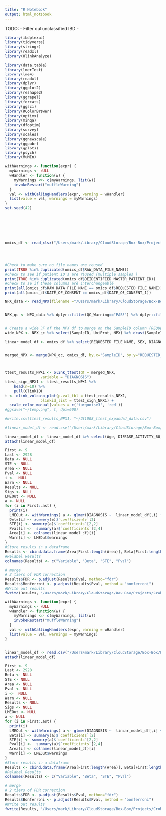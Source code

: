 ```yaml
---
title: "R Notebook"
output: html_notebook
---
```

TODO:
- Filter out unclassified IBD
- 

```r
library(ibdplexus)
library(tidyverse)
library(stringr)
library(readxl)
library(OlinkAnalyze)

library(data.table)
library(lmerTest)
library(lme4)
library(readxl)
library(dplyr)
library(ggplot2)
library(reshape2)
library(ggrepel)
library(forcats)
library(ggsci)
library(RColorBrewer)
library(optimx)
library(minqa)
library(dfoptim)
library(survey)
library(scales)
library(ggnewscale)
library(ggpubr)
library(gplots)
library(psych)
library(MuMIn)

withWarnings <- function(expr) {
  myWarnings <- NULL
  wHandler <- function(w) {
    myWarnings <<- c(myWarnings, list(w))
    invokeRestart("muffleWarning")
  }
  val <- withCallingHandlers(expr, warning = wHandler)
  list(value = val, warnings = myWarnings)
} 
set.seed(42)







omics_df <- read_xlsx("/Users/mark/Library/CloudStorage/Box-Box/Projects/Crohns/sparc_dataset/2023-08-02-SPARC_SUMMARY_OMICS.xlsx") %>% filter(STUDY_PROTOCOL_NAME == "Proteomic") %>% filter(DIAGNOSIS != "IBD Unclassified") %>%  group_by(DEIDENTIFIED_MASTER_PATIENT_ID) %>% filter(SAMPLE_COLLECTED_DATE == min(SAMPLE_COLLECTED_DATE))




#Check to make sure no file names are reused 
print(TRUE %in% duplicated(omics_df$RAW_DATA_FILE_NAME))
#Check to see if patient ID's are reused (multiple samples )
print(TRUE %in% duplicated(omics_df$DEIDENTIFIED_MASTER_PATIENT_ID))
#Check to se if these columns are interchangeable 
print(all(omics_df$RAW_DATA_FILE_NAME == omics_df$REQUESTED_FILE_NAME))
print(all(omics_df$DATE_OF_CONSENT == omics_df$DATE_OF_CONSENT_1))

NPX_data <- read_NPX(filename ="/Users/mark/Library/CloudStorage/Box-Box/Projects/Crohns/sparc_dataset/data/20211937_Dobes_NPX_2022-06-07/20211937_Dobes_NPX_2022-06-07.csv")


NPX_qc <- NPX_data %>% dplyr::filter(QC_Warning=="PASS") %>% dplyr::filter(Assay_Warning=="PASS")%>% filter(!grepl("control", SampleID, ignore.case = TRUE))


# Create a wide DF of the NPX df to merge on the SampleID column (REQUESTED FILE NAME in the omics DF)
wide_NPX <- NPX_qc %>% select(SampleID, UniProt, NPX) %>% dcast(SampleID ~ UniProt, value.var = "NPX", fun.aggregate = mean)

linear_model_df <- omics_df %>% select(REQUESTED_FILE_NAME, SEX, DIAGNOSIS, DISEASE_ACTIVITY_60, SAMPLE_COLLECTED_DATE, BIRTH_YEAR) %>% merge(., wide_NPX, by.y="SampleID", by.x="REQUESTED_FILE_NAME")


merged_NPX <- merge(NPX_qc, omics_df, by.x="SampleID", by.y="REQUESTED_FILE_NAME")



ttest_results_NPX1 <- olink_ttest(df = merged_NPX,
                variable = "DIAGNOSIS")
ttest_sign_NPX1 <- ttest_results_NPX1 %>%
    head(n=10) %>%
    pull(OlinkID)
t <- olink_volcano_plot(p.val_tbl = ttest_results_NPX1,
                olinkid_list = ttest_sign_NPX1) +
  scale_color_manual(values = c('turquoise3', 'red'))
#ggsave("~/temp.png", t, dpi=600)

#write.csv(ttest_results_NPX1, "~/231008_ttest_expanded_data.csv")
```

```r



#linear_model_df <- read.csv("/Users/mark/Library/CloudStorage/Box-Box/Projects/Crohns/sparc_dataset/231019_linear_model_features.csv") %>% select(Age, DISEASE_ACTIVITY_60, BIRTH_YEAR, SAMPLE_COLLECTED_DATE, everything())

linear_model_df <- linear_model_df %>% select(Age, DISEASE_ACTIVITY_60, BIRTH_YEAR, SAMPLE_COLLECTED_DATE, everything())
attach(linear_model_df)

First <- 9
Last <- 2928
Beta <- NULL
STE <- NULL
Area <- NULL
Pval <- NULL
i <-  NULL
Warn <- NULL
Results <- NULL
Sigs <- NULL
LMEOut <- NULL
a <- NULL
for (i in First:Last) {
  print(i)
  LMEOut <- withWarnings( a <- glmer(DIAGNOSIS ~  linear_model_df[,i] + Age + SEX, family = "binomial", nAGQ = 0, control = glmerControl(optimizer = "bobyqa", optCtrl=list(maxfun=1e5))))
  Beta[i] <- summary(a)$`coefficients`[2]
  STE[i] <- summary(a)$`coefficients`[2,2]
  Pval[i] <-  summary(a)$`coefficients`[2,4]
  Area[i] <- colnames(linear_model_df)[i]
  Warn[i] <- LMEOut$warnings
}
#Store results in a dataframe
Results <- cbind.data.frame(Area[First:length(Area)], Beta[First:length(Beta)], STE[First:length(STE)], Pval[First:length(Pval)])
#Relabel Results
colnames(Results) <- c("Variable", "Beta", "STE", "Pval")

# merge
# 2 tiers of FDR correction
Results$FDR <- p.adjust(Results$Pval, method="fdr")
Results$Bonferroni <- p.adjust(Results$Pval, method = "bonferroni")
#Write out results
fwrite(Results, "/Users/mark/Library/CloudStorage/Box-Box/Projects/Crohns/sparc_dataset/231027_cd_uc_linear_nostatus.csv")

```

```r

withWarnings <- function(expr) {
  myWarnings <- NULL
  wHandler <- function(w) {
    myWarnings <<- c(myWarnings, list(w))
    invokeRestart("muffleWarning")
  }
  val <- withCallingHandlers(expr, warning = wHandler)
  list(value = val, warnings = myWarnings)
} 


linear_model_df <- read.csv("/Users/mark/Library/CloudStorage/Box-Box/Projects/Crohns/sparc_dataset/231015_linear_models_df.csv") %>% select(Age, DISEASE_ACTIVITY_60, BIRTH_YEAR, SAMPLE_COLLECTED_DATE, everything())
attach(linear_model_df)

First <- 9
Last <- 2928
Beta <- NULL
STE <- NULL
Area <- NULL
Pval <- NULL
i <-  NULL
Warn <- NULL
Results <- NULL
Sigs <- NULL
LMEOut <- NULL
a <- NULL
for (i in First:Last) {
  print(i)
  LMEOut <- withWarnings( a <- glmer(DIAGNOSIS ~  linear_model_df[,i] + Age + SEX + (1|DISEASE_ACTIVITY_60), family = "binomial", nAGQ = 0, control = glmerControl(optimizer = "bobyqa", optCtrl=list(maxfun=1e5))))
  Beta[i] <- summary(a)$`coefficients`[2]
  STE[i] <- summary(a)$`coefficients`[2,2]
  Pval[i] <-  summary(a)$`coefficients`[2,4]
  Area[i] <- colnames(linear_model_df)[i]
  Warn[i] <- LMEOut$warnings
}
#Store results in a dataframe
Results <- cbind.data.frame(Area[First:length(Area)], Beta[First:length(Beta)], STE[First:length(STE)], Pval[First:length(Pval)])
#Relabel Results
colnames(Results) <- c("Variable", "Beta", "STE", "Pval")

# merge
# 2 tiers of FDR correction
Results$FDR <- p.adjust(Results$Pval, method="fdr")
Results$Bonferroni <- p.adjust(Results$Pval, method = "bonferroni")
#Write out results
fwrite(Results, "/Users/mark/Library/CloudStorage/Box-Box/Projects/Crohns/sparc_dataset/231015_cd_uc_linear_no_diseaseactivity.csv")
```

